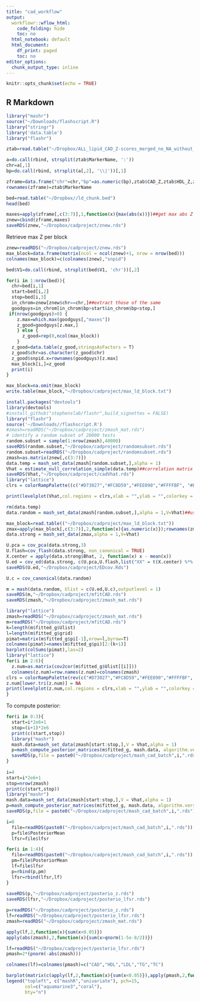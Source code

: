 ```yaml
---
title: "cad_workflow"
output:
  workflowr::wflow_html:
    code_folding: hide
    toc: no
  html_notebook: default
  html_document:
    df_print: paged
    toc: no
editor_options:
  chunk_output_type: inline
---
```


```r
knitr::opts_chunk$set(echo = TRUE)
```
## R Markdown
```r
library("mashr")
source("~/Downloads/flashscript.R")
library("stringr")
library('data.table')
library("flashr")

```


```r
ztab=read.table("~/Dropbox/ALL_lipid_CAD_Z-scores_merged_no_NA_without_UKB.txt",header=T)

a=do.call(rbind, strsplit(ztab$MarkerName, ':'))
chr=a[,1]
bp=do.call(rbind, strsplit(a[,2], '\\|'))[,1]

zframe=data.frame("chr"=chr,"bp"=as.numeric(bp),ztab$CAD_Z,ztab$HDL_Z,ztab$LDL_Z,ztab$logTG_Z,ztab$TC_Z)
rownames(zframe)=ztab$MarkerName

bed=read.table("~/Dropbox//ld_chunk.bed")
head(bed)

maxes=apply(zframe[,c(3:7)],1,function(x){max(abs(x))})##get max abs Z across phenotypes
znew=cbind(zframe,maxes)
saveRDS(znew,"~/Dropbox/cadproject/znew.rds")
```

Retrieve max Z per block

```r
znew=readRDS("~/Dropbox/cadproject/znew.rds")
max_block=data.frame(matrix(ncol = ncol(znew)+1, nrow = nrow(bed)))
colnames(max_block)=c(colnames(znew),"snpid")

bed$V1=do.call(rbind, strsplit(bed$V1, 'chr'))[,2]

for(i in 1:nrow(bed)){
  chr=bed[i,1]
  start=bed[i,2]
  stop=bed[i,3]
  in_chrom=znew[znew$chr==chr,]##extract those of the same
  goodguys=in_chrom[in_chrom$bp>start&in_chrom$bp<stop,]
 if(nrow(goodguys)>0) {
    z.max=which.max(goodguys[,"maxes"])
    z_good=goodguys[z.max,]
    } else {
      z_good=rep(0,ncol(max_block))
    }
  z_good=data.table(z_good,stringsAsFactors = T)
  z_good$chr=as.character(z_good$chr)
  z_good$snpid.x=rownames(goodguys)[z.max]
  max_block[i,]=z_good
  print(i)
}

max_block=na.omit(max_block)
write.table(max_block,"~/Dropbox/cadproject/max_ld_block.txt")
```

```r

install.packages("devtools")
library(devtools)
#install_github("stephenslab/flashr",build_vignettes = FALSE)
library("flashr")
source('~/Downloads//flashscript.R')
#zmash=readRDS("~/Dropbox/cadproject/zmash_mat.rds")
# identify a random subset of 20000 tests
random.subset = sample(1:nrow(zmash),40000)
saveRDS(random.subset,"~/Dropbox/cadproject/randomsubset.rds")
random.subset=readRDS("~/Dropbox/cadproject/randomsubset.rds")
zmash=as.matrix(znew[,c(3:7)])
data.temp = mash_set_data(zmash[random.subset,],alpha = 1)
Vhat = estimate_null_correlation_simple(data.temp)##correlation matrix of the errors
saveRDS(Vhat,"~/Dropbox/cadproject/cadVhat.rds")
library("lattice")
clrs = colorRampPalette((c("#D73027","#FC8D59","#FEE090","#FFFFBF", "#E0F3F8","#91BFDB","#4575B4")))(64)

print(levelplot(Vhat,col.regions = clrs,xlab = "",ylab = "",colorkey = TRUE,main="VHAT"))

rm(data.temp)
data.random = mash_set_data(zmash[random.subset,],alpha = 1,V=Vhat)##use for E(Z)model

max_block=read.table(("~/Dropbox/cadproject/max_ld_block.txt"))
zmax=apply(max_block[,c(3:7)],2,function(x){as.numeric(x)});rownames(zmax)=max_block$snpid.x
data.strong = mash_set_data(zmax,alpha = 1,V=Vhat)

U.pca = cov_pca(data.strong,3)
U.flash=cov_flash(data.strong, non_canonical = TRUE)
X.center = apply(data.strong$Bhat, 2, function(x) x - mean(x))
U.ed = cov_ed(data.strong, c(U.pca,U.flash,list("XX" = t(X.center) %*% X.center / nrow(X.center))))
saveRDS(U.ed,"~/Dropbox/cadproject/EDcov.Rds")

U.c = cov_canonical(data.random)

m = mash(data.random, Ulist = c(U.ed,U.c),outputlevel = 1)
saveRDS(m,"~/Dropbox/cadproject/mfitCAD.rds")
saveRDS(zmash,"~/Dropbox/cadproject/zmash_mat.rds")
```


```r
library("lattice")
zmash=readRDS("~/Dropbox/cadproject/zmash_mat.rds")
m=readRDS("~/Dropbox/cadproject/mfitCAD.rds")
k=length(m$fitted_g$Ulist)
l=length(m$fitted_g$grid)
pimat=matrix(m$fitted_g$pi[-1],nrow=l,byrow=T)
colnames(pimat)=names(m$fitted_g$pi)[2:(k+1)]
barplot(colSums(pimat),las=2)
library("lattice")
for(i in 2:6){
  z.num=as.matrix(cov2cor(m$fitted_g$Ulist[[i]]))
  colnames(z.num)=row.names(z.num)=colnames(zmash)
clrs = colorRampPalette(rev(c("#D73027","#FC8D59","#FEE090","#FFFFBF", "#E0F3F8","#91BFDB","#4575B4")))(64)
z.num[lower.tri(z.num)] = NA
print(levelplot(z.num,col.regions = clrs,xlab = "",ylab = "",colorkey = TRUE,main=paste0(names(m$fitted_g$Ulist)[[i]])))
}
```

To compute posterior:

```r


for(i in 0:3){
  start=i*2e6+1
  stop=(i+1)*2e6
  print(c(start,stop))
  library("mashr")
  mash.data=mash_set_data(zmash[start:stop,],V = Vhat,alpha = 1)
  p=mash_compute_posterior_matrices(m$fitted_g, mash.data, algorithm.version = "Rcpp")
  saveRDS(p,file = paste0("~/Dropbox/cadproject/mash_cad_batch",i,".rds"))
}
  
i=4
start=i*2e6+1
stop=nrow(zmash)
print(c(start,stop))
library("mashr")
mash.data=mash_set_data(zmash[start:stop,],V = Vhat,alpha = 1)
p=mash_compute_posterior_matrices(m$fitted_g, mash.data, algorithm.version = "Rcpp")
saveRDS(p,file = paste0("~/Dropbox/cadproject/mash_cad_batch",i,".rds"))
```

```r
i=0
  file=readRDS(paste0("~/Dropbox/cadproject/mash_cad_batch",i,".rds"))
  p=file$PosteriorMean
  lfsr=file$lfsr

for(i in 1:4){
  file=readRDS(paste0("~/Dropbox/cadproject/mash_cad_batch",i,".rds"))
  pm=file$PosteriorMean
  lf=file$lfsr
  p=rbind(p,pm)
  lfsr=rbind(lfsr,lf)
}
  
saveRDS(p,"~/Dropbox/cadproject/posterio_z.rds")
saveRDS(lfsr,"~/Dropbox/cadproject/posterio_lfsr.rds")
```

```r

p=readRDS("~/Dropbox/cadproject/posterio_z.rds")
lf=readRDS("~/Dropbox/cadproject/posterio_lfsr.rds")
zmash=readRDS("~/Dropbox/cadproject/zmash_mat.rds")

apply(lf,2,function(x){sum(x<0.05)})
apply(abs(zmash),2,function(x){sum(x>qnorm(1-5e-8/2))})

lf=readRDS("~/Dropbox/cadproject/posterio_lfsr.rds")
pmash=2*(pnorm(-abs(zmash)))

colnames(lf)=colnames(pmash)=c("CAD","HDL","LDL","TG","TC")

barplot(matrix(c(apply(lf,2,function(x){sum(x<0.05)}),apply(pmash,2,function(x){sum(x<5e-8)})),byrow=T,nr=2),beside=T,col=c("aquamarine3","coral"),main="MashR significant SNPs per trait")
legend("topleft", c("mashR","univariate"), pch=15, 
       col=c("aquamarine3","coral"), 
       bty="n")

```
  